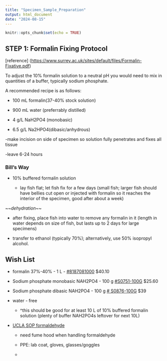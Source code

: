 ```yaml
---
title: "Specimen_Sample_Preparation"
output: html_document
date: "2024-08-15"
---
```


```r
knitr::opts_chunk$set(echo = TRUE)
```

## **STEP 1: Formalin Fixing Protocol**

[reference] (<https://www.surrey.ac.uk/sites/default/files/Formalin-Fixative.pdf>)

To adjust the 10% formalin solution to a neutral pH you would need to mix in quantities of a buffer, typically sodium phosphate.

A recommended recipe is as follows:

-   100 mL formalin(37-40% stock solution)

-   900 mL water (preferrably distilled)

-   4 g/L NaH2PO4 (monobasic)

-   6.5 g/L Na2HPO4(dibasic/anhydrous)

-make incision on side of specimen so solution fully penetrates and fixes all tissue

-leave 6-24 hours

### Bill's Way

-   10% buffered formalin solution

    -   lay fish flat; let fish fix for a few days (small fish; larger fish should have bellies cut open or injected with formalin so it reaches the interior of the specimen, good after about a week)

\~\~*dehydration*\~\~

-   after fixing, place fish into water to remove any formalin in it (length in water depends on size of fish, but lasts up to 2 days for large specimens)

-   transfer to ethanol (typically 70%); alternatively, use 50% isopropyl alcohol.

## Wish List 

-   formalin 37%-40% - 1 L - [#8187081000](https://www.sigmaaldrich.com/US/en/product/mm/818708?utm_source=google&utm_medium=organicshopping&utm_source=google&utm_medium=cpc&utm_campaign=20790375250&utm_content=154400301983&gclid=Cj0KCQjw2ou2BhCCARIsANAwM2Had4Um0n7c1kHjf-a4ZsmS_XakWjoOtj23gW5CTDrIgsnDDUAt7doaAqcGEALw_wcB) \$40.10

-   Sodium phosphate monobasic NAH2PO4 - 100 g [#S0751-100G](https://www.sigmaaldrich.com/US/en/product/sial/s0751) \$25.60

-   Sodium phosphate dibasic NAH2PO4 - 100 g [\# S0876-100G](https://www.sigmaaldrich.com/US/en/product/sial/s0876) \$39

-   water - free

    -   \^this should be good for at least 10 L of 10% buffered formalin solution (plenty of buffer NAH2PO4s leftover for next 10L)

-   [UCLA SOP formaldehyde](https://ucla.box.com/s/bepsbrm5aiifzaqo7r76xjpzl0b0wuz9)

    -   need fume hood when handling formaldehyde

    -   PPE: lab coat, gloves, glasses/goggles

    -   
